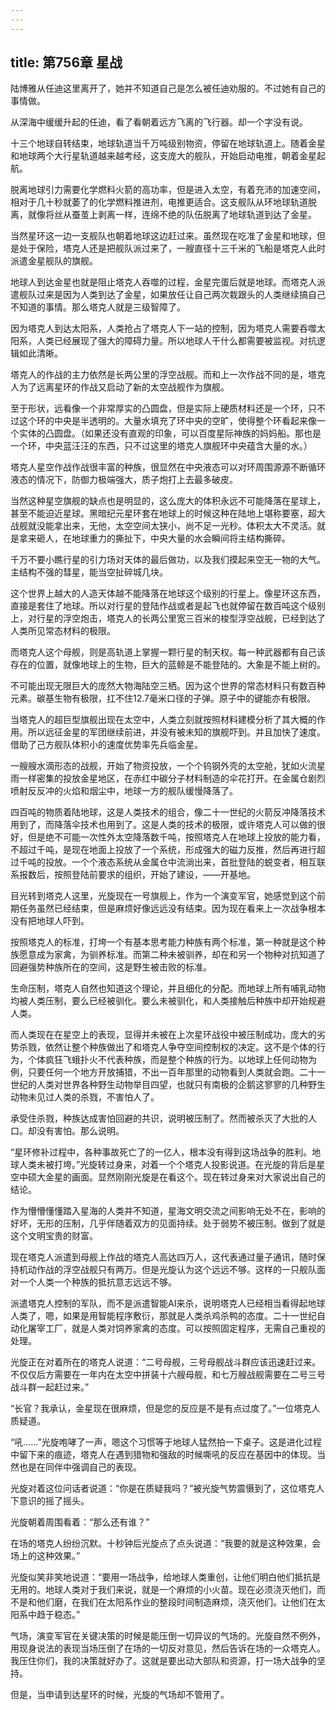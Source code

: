 ```yaml
---
---
---
```

title: 第756章 星战
---



陆博雅从任迪这里离开了，她并不知道自己是怎么被任迪劝服的。不过她有自己的事情做。

从深海中缓缓升起的任迪，看了看朝着远方飞离的飞行器。却一个字没有说。

十三个地球自转结束，地球轨道当千万吨级别物资，停留在地球轨道上。随着金星和地球两个大行星轨道越来越考经，这支庞大的舰队，开始启动电推，朝着金星起航。

脱离地球引力需要化学燃料火箭的高功率，但是进入太空，有着充沛的加速空间，相对于几十秒就萎了的化学燃料推进剂，电推更适合。这支舰队从环地球轨道脱离，就像将丝从蚕茧上剥离一样，连绵不绝的队伍脱离了地球轨道到达了金星。

当然星环这一边一支舰队也朝着地球这边赶过来。虽然现在吃准了金星和地球，但是处于保险，塔克人还是把舰队派过来了，一艘直径十三千米的飞船是塔克人此时派遣金星舰队的旗舰。

地球人到达金星也就是阻止塔克人吞噬的过程，金星完蛋后就是地球。而塔克人派遣舰队过来是因为人类到达了金星，如果放任让自己两次栽跟头的人类继续搞自己不知道的事情。那么塔克人就是三级智障了。

因为塔克人到达太阳系，人类抢占了塔克人下一站的控制，因为塔克人需要吞噬太阳系，人类已经展现了强大的障碍力量。所以地球人干什么都需要被监视。对抗逻辑如此清晰。

塔克人的作战的主力依然是长两公里的浮空战舰。而和上一次作战不同的是，塔克人为了远离星环的作战又启动了新的太空战舰作为旗舰。

至于形状，远看像一个非常厚实的凸圆盘，但是实际上硬质材料还是一个环，只不过这个环的中央是半透明的。大量水填充了环中央的空旷，使得整个环看起来像一个实体的凸圆盘。（如果还没有直观的印象，可以百度星际神族的妈妈船。那也是一个环，中央蓝汪汪的东西，只不过这里的塔克人旗舰环中央蕴含大量的水。）

塔克人星空作战作战很丰富的种族，很显然在中央液态可以对环周围源源不断循环液态的情况下，防御力极端强大，质子炮打上去最多破皮。

当然这种星空旗舰的缺点也是明显的，这么庞大的体积永远不可能降落在星球上，甚至不能迫近星球。黑暗纪元星环套在地球上的时候这种在陆地上堪称要塞，超大战舰就没能拿出来，无他，太空空间太狭小，尚不足一光秒。体积太大不灵活。就是拿来砸人，在地球重力的撕扯下，中央大量的水会瞬间将主结构撕碎。

千万不要小瞧行星的引力场对天体的最后做功，以及我们摸起来空无一物的大气。主结构不强的彗星，能当空扯碎城几块。

这个世界上越大的人造天体越不能降落在地球这个级别的行星上。像星环这东西，直接是套住了地球。所以对行星的登陆作战或者是起飞也就停留在数百吨这个级别上，对行星的浮空炮击，塔克人的长两公里宽三百米的梭型浮空战舰，已经到达了人类所见常态材料的极限。

而塔克人这个母舰，则是高轨道上掌握一颗行星的制天权。每一种武器都有自己该存在的位置，就像地球上的生物，巨大的蓝鲸是不能登陆的。大象是不能上树的。

不可能出现无限巨大的庞然大物海陆空三栖。因为这个世界的常态材料只有数百种元素。碳基生物有极限，扛不住12.7毫米口径的子弹。原子中的键能亦有极限。

当塔克人的超巨型旗舰出现在太空中，人类立刻就按照材料建模分析了其大概的作用。所以远征金星的军团继续前进，并没有被未知的旗舰吓到。并且加快了速度。借助了己方舰队体积小的速度优势率先兵临金星。

一艘艘水滴形态的战舰，开始了物资投放，一个个钨钢外壳的太空舱，犹如火流星雨一样密集的投放金星地区，在赤红中碳分子材料制造的伞花打开。在金属仓剧烈喷射反反冲的火焰和烟尘中，地球一方的舰队缓慢降落了。

四百吨的物质着陆地球，这是人类技术的组合，像二十一世纪的火箭反冲降落技术用到了，而降落伞技术也用到了。这是人类的技术的极限，或许塔克人可以做的很好，但是绝不可能一次性外太空降落数千吨，按照塔克人在地球上投放的能力看，不超过千吨，是现在地面上投放了一个系统，形成强大的磁力反推，然后再进行超过千吨的投放。一个个液态系统从金属仓中流淌出来，首批登陆的蜕变者，相互联系报数后，按照登陆前要求的组织，开始了建设，——开基地。

目光转到塔克人这里，光旋现在一号旗舰上，作为一个演变军官，她感觉到这个前期任务虽然已经结束，但是麻烦好像远远没有结束。因为现在看来上一次战争根本没有把地球人吓到。

按照塔克人的标准，打垮一个有基本思考能力种族有两个标准，第一种就是这个种族愿意成为家禽，为驯养标准。而第二种未被驯养，却在和另一个物种对抗知道了回避强势种族所在的空间，这是野生被击败的标准。

生命压制，塔克人自然也知道这个理论，并且细化的分配。而地球上所有哺乳动物均被人类压制，要么已经被驯化。要么未被驯化，和人类接触后种族中却开始规避人类。

而人类现在在星空上的表现，显得并未被在上次星环战役中被压制成功，庞大的劣势杀戮，依然让整个种族做出了和塔克人争夺空间控制权的决定。这不是个体的行为，个体疯狂飞蛾扑火不代表种族，而是整个种族的行为。以地球上任何动物为例，只要任何一个地方开放捕猎，不出一百年那里的动物看到人类就会跑。二十一世纪的人类对世界各种野生动物举目四望，也就只有南极的企鹅这寥寥的几种野生动物未见过人类的杀戮，不害怕人了。

承受住杀戮，种族达成害怕回避的共识，说明被压制了。然而被杀灭了大批的人口。却没有害怕。那么说明。

“星环修补过程中，各种事故死亡了的一亿人，根本没有得到这场战争的胜利。地球人类未被打垮。”光旋转过身来，对着一个个塔克人投影说道。在光旋的背后是星空中硕大金星的画面。显然刚刚光旋是在看这个。现在转过身来对大家说出自己的结论。

作为懵懵懂懂踏入星海的人类并不知道，星海文明交流之间影响无处不在，影响的好坏，无形的压制，几乎伴随着双方的见面持续。处于弱势不被压制。做到了就是这个文明宝贵的财富。

现在塔克人派遣到母舰上作战的塔克人高达四万人，这代表通过量子通讯，随时保持机动作战的浮空战舰只有两万。但是光旋认为这个远远不够。这样的一只舰队面对一个人类一个种族的抵抗意志远远不够。

派遣塔克人控制的军队，而不是派遣智能AI来杀，说明塔克人已经相当看得起地球人类了，嗯，如果是用智能程序敷衍，那就是人类杀鸡杀鸭的态度。二十一世纪自动化屠宰工厂，就是人类对饲养家禽的态度。可以按照固定程序，无需自己重视的处理。

光旋正在对着所在的塔克人说道：“二号母舰，三号母舰战斗群应该迅速赶过来。不仅仅后方需要在一年内在太空中拼装十六艘母舰，和七万艘战舰需要在二号三号战斗群一起赶过来。”

“长官？我承认，金星现在很麻烦，但是您的反应是不是有点过度了。”一位塔克人质疑道。

“吼……”光旋咆哮了一声，嗯这个习惯等于地球人猛然拍一下桌子。这是进化过程中留下来的痕迹，塔克人在遇到猎物和强敌的时候嘶吼的反应在基因中的体现。当然也是在同伴中强调自己的表现。

光旋对着这位问话者说道：“你是在质疑我吗？”被光旋气势震慑到了，这位塔克人下意识的摇了摇头。

光旋朝着周围看着：“那么还有谁？”

在场的塔克人纷纷沉默。十秒钟后光旋点了点头说道：“我要的就是这种效果，会场上的这种效果。”

光旋似笑非笑地说道：“要用一场战争，给地球人类重创，让他们明白他们抵抗是无用的。地球人类对于我们来说，就是一个麻烦的小火苗。现在必须浇灭他们，而不是和他们磨，在我们在太阳系作业的整段时间制造麻烦，浇灭他们。让他们在太阳系中趋于稳态。”

气场，演变军官在关键决策的时候是能压倒一切异议的气场的。光旋自然不例外，用现身说法的表现当场压倒了在场的一切反对意见，然后告诉在场的一众塔克人。我压住你们，我的决策就好办了。这就是要出动大部队和资源，打一场大战争的坚持。

但是，当申请到达星环的时候，光旋的气场却不管用了。